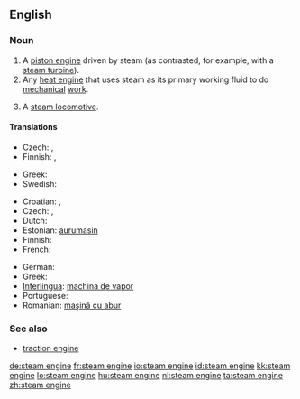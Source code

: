 ==English==

===Noun===
{{en-noun|sg=[[steam]] [[engine]]}}

# A [[piston engine]] driven by steam (as contrasted, for example, with a [[steam turbine]]).
# Any [[heat engine]] that uses steam as its primary working fluid to do [[mechanical]] [[work]].
# {{British}} A [[steam locomotive]].

====Translations====
{{trans-top|piston engine driven by steam}}
* Czech: {{t-|cs|parní stroj|m}}, {{t-|cs|parostroj|m}}
* Finnish: {{t-|fi|höyrykone}}, {{t-|fi|mäntähöyrykone}}
{{trans-mid}}
* Greek: {{t|el|ατμομηχανή|f|tr=atmomikhaní|sc=Grek}}
* Swedish: {{t|sv|ångmaskin|c}}
{{trans-bottom}}

{{trans-top|any steam-driven heat engine}}
* Croatian: {{t-|hr|parni stroj|m}}, {{t-|hr|parostroj|m}}
* Czech: {{t-|cs|parní stroj|m}}, {{t-|cs|parostroj|m}}
* Dutch: {{t+|nl|stoommachine|f}}
* Estonian: [[aurumasin]]
* Finnish: {{t-|fi|höyrykone}}
* French: {{t+|fr|machine à vapeur|f}}
{{trans-mid}}
* German: {{t+|de|Dampfmaschine|f}}
* Greek: {{t|el|ατμομηχανή|f|tr=atmomikhaní|sc=Grek}}
* [[Interlingua]]: [[machina de vapor]]
* Portuguese: {{t+|pt|máquina a vapor|f}}
* Romanian: [[maşină cu abur]]
{{trans-bottom}}

{{trans-see|steam locomotive}}

===See also===
* [[traction engine]]

[[de:steam engine]]
[[fr:steam engine]]
[[io:steam engine]]
[[id:steam engine]]
[[kk:steam engine]]
[[lo:steam engine]]
[[hu:steam engine]]
[[nl:steam engine]]
[[ta:steam engine]]
[[zh:steam engine]]